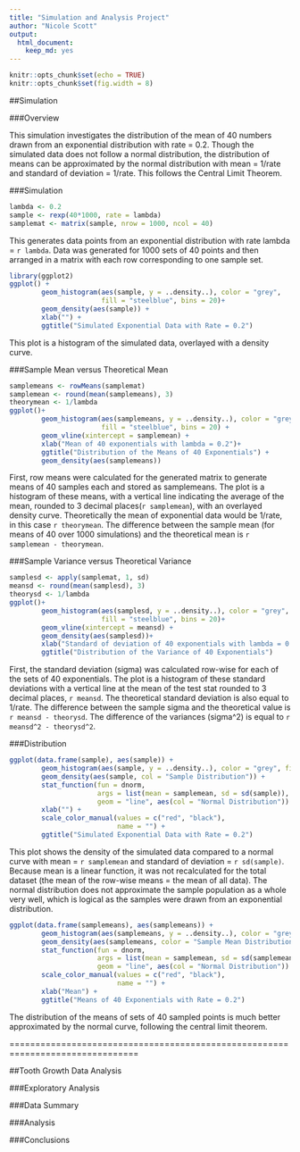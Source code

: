 ```yaml
---
title: "Simulation and Analysis Project"
author: "Nicole Scott"
output: 
  html_document: 
    keep_md: yes
---
```


```r
knitr::opts_chunk$set(echo = TRUE)
knitr::opts_chunk$set(fig.width = 8)
```


##Simulation

###Overview

This simulation investigates the distribution of the mean of 40 numbers drawn
from an exponential distribution with rate = 0.2.  Though the simulated data
does not follow a normal distribution, the distribution of means can be 
approximated by the normal distribution with mean = 1/rate and standard of
deviation = 1/rate.  This follows the Central Limit Theorem.

###Simulation

```r
lambda <- 0.2
sample <- rexp(40*1000, rate = lambda)
samplemat <- matrix(sample, nrow = 1000, ncol = 40)

```

This generates data points from an exponential distribution with rate lambda = 
`r lambda`.  Data was generated for 1000 sets of 40 points and then arranged in 
a matrix with each row corresponding to one sample set.

```r
library(ggplot2)
ggplot() +
        geom_histogram(aes(sample, y = ..density..), color = "grey",
                       fill = "steelblue", bins = 20)+
        geom_density(aes(sample)) +
        xlab("") +
        ggtitle("Simulated Exponential Data with Rate = 0.2")
```

This plot is a histogram of the simulated data, overlayed with a density curve.

###Sample Mean versus Theoretical Mean

```r
samplemeans <- rowMeans(samplemat)
samplemean <- round(mean(samplemeans), 3)
theorymean <- 1/lambda
ggplot()+
        geom_histogram(aes(samplemeans, y = ..density..), color = "grey", 
                       fill = "steelblue", bins = 20) +
        geom_vline(xintercept = samplemean) +
        xlab("Mean of 40 exponentials with lambda = 0.2")+
        ggtitle("Distribution of the Means of 40 Exponentials") +
        geom_density(aes(samplemeans))

```

First, row means were calculated for the generated matrix to generate means of
40 samples each and stored as samplemeans.  The plot is a histogram of these 
means, with a vertical line indicating the average of the mean, rounded to 3 
decimal places(`r samplemean`), with an overlayed density curve. Theoretically 
the mean of exponential data would be 1/rate, in this case `r theorymean`.  The 
difference between the sample mean (for means of 40 over 1000 simulations) and 
the theoretical mean is `r samplemean - theorymean`.

###Sample Variance versus Theoretical Variance

```r
samplesd <- apply(samplemat, 1, sd)
meansd <- round(mean(samplesd), 3)
theorysd <- 1/lambda
ggplot()+
        geom_histogram(aes(samplesd, y = ..density..), color = "grey", 
                       fill = "steelblue", bins = 20)+
        geom_vline(xintercept = meansd) + 
        geom_density(aes(samplesd))+
        xlab("Standard of deviation of 40 exponentials with lambda = 0.2")+
        ggtitle("Distribution of the Variance of 40 Exponentials")
```

First, the standard deviation (sigma) was calculated row-wise for each of the 
sets of 40 exponentials.  The plot is a histogram of these standard 
deviations with a vertical line at the mean of the test stat rounded to 3 
decimal places, `r meansd`.  The theoretical standard deviation is also equal 
to 1/rate.  The difference between the sample sigma and the theoretical value is 
`r meansd - theorysd`.  The difference of the variances (sigma^2) is equal to
`r meansd^2 - theorysd^2`.

###Distribution

```r
ggplot(data.frame(sample), aes(sample)) +
        geom_histogram(aes(sample, y = ..density..), color = "grey", fill = "steelblue", position = "stack", bins = 20)+
        geom_density(aes(sample, col = "Sample Distribution")) +
        stat_function(fun = dnorm, 
                      args = list(mean = samplemean, sd = sd(sample)), 
                      geom = "line", aes(col = "Normal Distribution")) + 
        xlab("") +
        scale_color_manual(values = c("red", "black"), 
                           name = "") +
        ggtitle("Simulated Exponential Data with Rate = 0.2")
```

This plot shows the density of the simulated data compared to a normal curve
with mean = `r samplemean` and standard of deviation = `r sd(sample)`. Because
mean is a linear function, it was not recalculated for the total dataset (the
mean of the row-wise means = the mean of all data).  The normal distribution
does not approximate the sample population as a whole very well, which is 
logical as the samples were drawn from an exponential distribution.

```r
ggplot(data.frame(samplemeans), aes(samplemeans)) +
        geom_histogram(aes(samplemeans, y = ..density..), color = "grey", fill = "steelblue", position = "stack", bins = 20)+
        geom_density(aes(samplemeans, color = "Sample Mean Distribution")) +
        stat_function(fun = dnorm, 
                      args = list(mean = samplemean, sd = sd(samplemeans)), 
                      geom = "line", aes(col = "Normal Distribution")) + 
        scale_color_manual(values = c("red", "black"),
                           name = "") +
        xlab("Mean") +
        ggtitle("Means of 40 Exponentials with Rate = 0.2")
```

The distribution of the means of sets of 40 sampled points is much better 
approximated by the normal curve, following the central limit theorem.  

===============================================================================

##Tooth Growth Data Analysis

###Exploratory Analysis

###Data Summary

###Analysis

###Conclusions